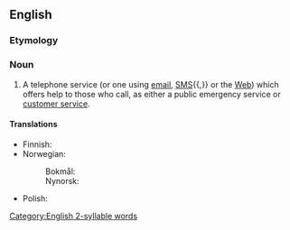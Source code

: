 ==English==
{{wikipedia}}

===Etymology===
{{compound|en|help|line}}

===Noun===
{{en-noun}}

# {{lb|en|telecommunications}} A telephone service (or {{lb|en|by extension}} one using [[email]], [[SMS]]{{,}} or the [[Web]]) which offers help to those who call, as either a public emergency service or [[customer service]].

====Translations====
{{trans-top|telephone service}}
* Finnish: {{t|fi|tukipalvelu}}
* Norwegian:
*: Bokmål: {{t|nb|hjelpetelefon|m}}
*: Nynorsk: {{t|nn|hjelpetelefon|m}}
{{trans-mid}}
* Polish: {{t+|pl|infolinia|f}}
{{trans-bottom}}

[[Category:English 2-syllable words]]